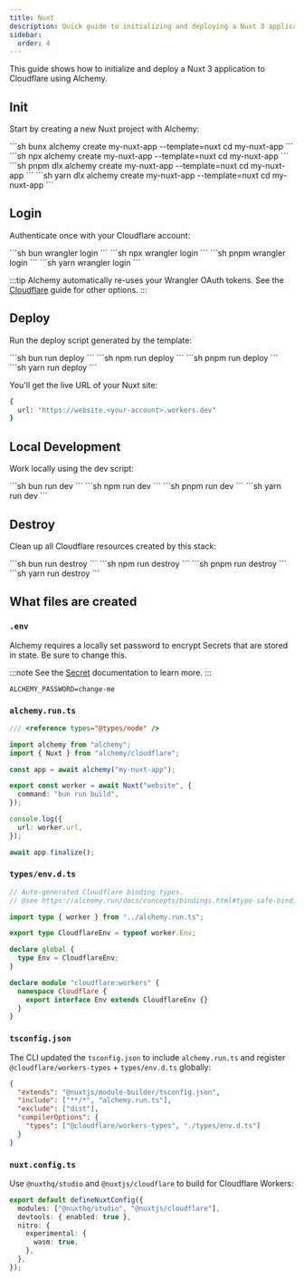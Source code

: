 ```yaml
---
title: Nuxt
description: Quick guide to initializing and deploying a Nuxt 3 application to Cloudflare Workers using Alchemy.
sidebar:
  order: 4
---
```



This guide shows how to initialize and deploy a Nuxt 3 application to Cloudflare using Alchemy.

## Init

Start by creating a new Nuxt project with Alchemy:

<Tabs syncKey="pkgManager">
  <TabItem label="bun">
    ```sh
    bunx alchemy create my-nuxt-app --template=nuxt
    cd my-nuxt-app
    ```
  </TabItem>
  <TabItem label="npm">
    ```sh
    npx alchemy create my-nuxt-app --template=nuxt
    cd my-nuxt-app
    ```
  </TabItem>
  <TabItem label="pnpm">
    ```sh
    pnpm dlx alchemy create my-nuxt-app --template=nuxt
    cd my-nuxt-app
    ```
  </TabItem>
  <TabItem label="yarn">
    ```sh
    yarn dlx alchemy create my-nuxt-app --template=nuxt
    cd my-nuxt-app
    ```
  </TabItem>
</Tabs>

## Login

Authenticate once with your Cloudflare account:

<Tabs syncKey="pkgManager">
  <TabItem label="bun">
    ```sh
    bun wrangler login
    ```
  </TabItem>
  <TabItem label="npm">
    ```sh
    npx wrangler login
    ```
  </TabItem>
  <TabItem label="pnpm">
    ```sh
    pnpm wrangler login
    ```
  </TabItem>
  <TabItem label="yarn">
    ```sh
    yarn wrangler login
    ```
  </TabItem>
</Tabs>

:::tip
Alchemy automatically re-uses your Wrangler OAuth tokens. See the [Cloudflare](/guides/cloudflare) guide for other options.
:::

## Deploy

Run the deploy script generated by the template:

<Tabs syncKey="pkgManager">
  <TabItem label="bun">
    ```sh
    bun run deploy
    ```
  </TabItem>
  <TabItem label="npm">
    ```sh
    npm run deploy
    ```
  </TabItem>
  <TabItem label="pnpm">
    ```sh
    pnpm run deploy
    ```
  </TabItem>
  <TabItem label="yarn">
    ```sh
    yarn run deploy
    ```
  </TabItem>
</Tabs>

You'll get the live URL of your Nuxt site:

```sh
{
  url: "https://website.<your-account>.workers.dev"
}
```

## Local Development

Work locally using the dev script:

<Tabs syncKey="pkgManager">
  <TabItem label="bun">
    ```sh
    bun run dev
    ```
  </TabItem>
  <TabItem label="npm">
    ```sh
    npm run dev
    ```
  </TabItem>
  <TabItem label="pnpm">
    ```sh
    pnpm run dev
    ```
  </TabItem>
  <TabItem label="yarn">
    ```sh
    yarn run dev
    ```
  </TabItem>
</Tabs>

## Destroy

Clean up all Cloudflare resources created by this stack:

<Tabs syncKey="pkgManager">
  <TabItem label="bun">
    ```sh
    bun run destroy
    ```
  </TabItem>
  <TabItem label="npm">
    ```sh
    npm run destroy
    ```
  </TabItem>
  <TabItem label="pnpm">
    ```sh
    pnpm run destroy
    ```
  </TabItem>
  <TabItem label="yarn">
    ```sh
    yarn run destroy
    ```
  </TabItem>
</Tabs>

## What files are created

### `.env`

Alchemy requires a locally set password to encrypt Secrets that are stored in state. Be sure to change this.

:::note
See the [Secret](/concepts/secret) documentation to learn more.
:::

```
ALCHEMY_PASSWORD=change-me
```

### `alchemy.run.ts`

```typescript
/// <reference types="@types/node" />

import alchemy from "alchemy";
import { Nuxt } from "alchemy/cloudflare";

const app = await alchemy("my-nuxt-app");

export const worker = await Nuxt("website", {
  command: "bun run build",
});

console.log({
  url: worker.url,
});

await app.finalize();
```

### `types/env.d.ts`

```typescript
// Auto-generated Cloudflare binding types.
// @see https://alchemy.run/docs/concepts/bindings.html#type-safe-bindings

import type { worker } from "../alchemy.run.ts";

export type CloudflareEnv = typeof worker.Env;

declare global {
  type Env = CloudflareEnv;
}

declare module "cloudflare:workers" {
  namespace Cloudflare {
    export interface Env extends CloudflareEnv {}
  }
}
```

### `tsconfig.json`

The CLI updated the `tsconfig.json` to include `alchemy.run.ts` and register `@cloudflare/workers-types` + `types/env.d.ts` globally:

```json
{
  "extends": "@nuxtjs/module-builder/tsconfig.json",
  "include": ["**/*", "alchemy.run.ts"],
  "exclude": ["dist"],
  "compilerOptions": {
    "types": ["@cloudflare/workers-types", "./types/env.d.ts"]
  }
}
```

### `nuxt.config.ts`

Use `@nuxthq/studio` and `@nuxtjs/cloudflare` to build for Cloudflare Workers:

```typescript
export default defineNuxtConfig({
  modules: ["@nuxthq/studio", "@nuxtjs/cloudflare"],
  devtools: { enabled: true },
  nitro: {
    experimental: {
      wasm: true,
    },
  },
});
``` 